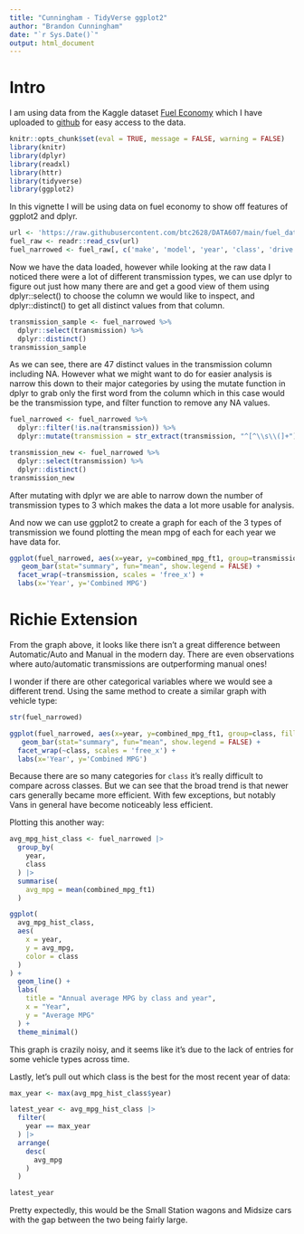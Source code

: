 ```yaml
---
title: "Cunningham - TidyVerse ggplot2"
author: "Brandon Cunningham"
date: "`r Sys.Date()`"
output: html_document
---
```


# Intro
I am using data from the Kaggle dataset [Fuel Economy](https://www.kaggle.com/datasets/sahirmaharajj/fuel-economy)
which I have uploaded to [github](https://github.com/btc2628/DATA607/blob/main/fuel_data/fuel.csv) for easy access to the data.

```r
knitr::opts_chunk$set(eval = TRUE, message = FALSE, warning = FALSE)
library(knitr)
library(dplyr)
library(readxl)
library(httr)
library(tidyverse)
library(ggplot2)
```

In this vignette I will be using data on fuel economy to show off features of ggplot2 and dplyr.

```r
url <- 'https://raw.githubusercontent.com/btc2628/DATA607/main/fuel_data/fuel.csv'
fuel_raw <- readr::read_csv(url)
fuel_narrowed <- fuel_raw[, c('make', 'model', 'year', 'class', 'drive', 'transmission', 'engine_cylinders', 'engine_displacement', 'turbocharger', 'fuel_type', 'combined_mpg_ft1')]
```


Now we have the data loaded, however while looking at the raw data I noticed there were a lot of different transmission types, we can use dplyr to figure out just how many there are and get a good view of them using dplyr::select() to choose the column we would like to inspect, and dplyr::distinct() to get all distinct values from that column.
```r
transmission_sample <- fuel_narrowed %>%
  dplyr::select(transmission) %>%
  dplyr::distinct()
transmission_sample
```
As we can see, there are 47 distinct values in the transmission column including NA. However what we might want to do for easier analysis is narrow this down to their major categories by using the mutate function in dplyr to grab only the first word from the column which in this case would be the transmission type, and filter function to remove any NA values.

```r
fuel_narrowed <- fuel_narrowed %>%
  dplyr::filter(!is.na(transmission)) %>%
  dplyr::mutate(transmission = str_extract(transmission, "^[^\\s\\(]+"))

transmission_new <- fuel_narrowed %>%
  dplyr::select(transmission) %>%
  dplyr::distinct()
transmission_new
```
After mutating with dplyr we are able to narrow down the number of transmission types to 3 which makes the data a lot more usable for analysis.  

And now we can use ggplot2 to create a graph for each of the 3 types of transmission we found plotting the mean mpg of each for each year we have data for. 
```r
ggplot(fuel_narrowed, aes(x=year, y=combined_mpg_ft1, group=transmission, fill=transmission)) + 
   geom_bar(stat="summary", fun="mean", show.legend = FALSE) +
  facet_wrap(~transmission, scales = 'free_x') + 
  labs(x='Year', y='Combined MPG') 
```

# Richie Extension

From the graph above, it looks like there isn't a great difference between Automatic/Auto and Manual in the modern day. There are even observations where auto/automatic transmissions are outperforming manual ones!

I wonder if there are other categorical variables where we would see a different trend. Using the same method to create a similar graph with vehicle type:

```r
str(fuel_narrowed)

ggplot(fuel_narrowed, aes(x=year, y=combined_mpg_ft1, group=class, fill=class)) + 
   geom_bar(stat="summary", fun="mean", show.legend = FALSE) +
  facet_wrap(~class, scales = 'free_x') + 
  labs(x='Year', y='Combined MPG') 
```
Because there are so many categories for `class` it's really difficult to compare across classes. But we can see that the broad trend is that newer cars generally became more efficient. With few exceptions, but notably Vans in general have become noticeably less efficient.

Plotting this another way:

```r
avg_mpg_hist_class <- fuel_narrowed |>
  group_by(
    year,
    class
  ) |>
  summarise(
    avg_mpg = mean(combined_mpg_ft1)
  )

ggplot(
  avg_mpg_hist_class,
  aes(
    x = year,
    y = avg_mpg,
    color = class
  )
) +
  geom_line() +
  labs(
    title = "Annual average MPG by class and year",
    x = "Year",
    y = "Average MPG"
  ) +
  theme_minimal()
```

This graph is crazily noisy, and it seems like it's due to the lack of entries for some vehicle types across time.

Lastly, let's pull out which class is the best for the most recent year of data:

```r
max_year <- max(avg_mpg_hist_class$year)

latest_year <- avg_mpg_hist_class |>
  filter(
    year == max_year
  ) |>
  arrange(
    desc(
      avg_mpg
    )
  )

latest_year
```

Pretty expectedly, this would be the Small Station wagons and Midsize cars with the gap between the two being fairly large.
